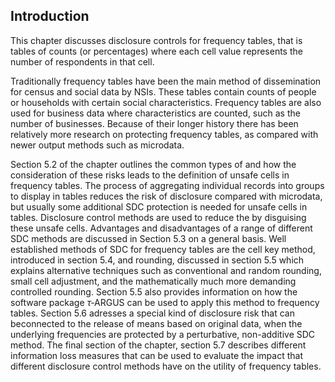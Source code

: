 ## Introduction

This chapter discusses disclosure controls for frequency tables, that is tables of counts (or percentages) where each cell value represents the number of respondents in that cell.

Traditionally frequency tables have been the main method of dissemination for census and social data by NSIs. These tables contain counts of people or households with certain social characteristics. Frequency tables are also used for business data where characteristics are counted, such as the number of businesses. Because of their longer history there has been relatively more research on protecting frequency tables, as compared with newer output methods such as microdata.

Section 5.2 of the chapter outlines the common types of \index{disclosure risk} and how the consideration of these risks leads to the definition of unsafe cells in frequency tables. The process of aggregating individual records into groups to display in tables reduces the risk of disclosure compared with microdata, but usually some additional SDC protection is needed for unsafe cells in tables. Disclosure control methods are used to reduce the \index{disclosure risk} by disguising these unsafe cells. Advantages and disadvantages of a range of different SDC methods are discussed in Section 5.3 on a general basis. Well established methods of SDC for frequency tables are the cell key method, introduced in section 5.4, and rounding, discussed in section 5.5 which explains alternative techniques such as conventional and random rounding, small cell adjustment, and the mathematically much more demanding controlled rounding. Section 5.5 also provides information on how the software package $\tau$‑ARGUS can be used to apply this method to frequency tables. Section 5.6 adresses a special kind of disclosure risk that can beconnected to the release of means based on original data, when the underlying frequencies are protected by a perturbative, non-additive SDC method. The final section of the chapter, section 5.7 describes different information loss measures that can be used to evaluate the impact that different disclosure control methods have on the utility of frequency tables. 

